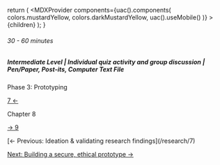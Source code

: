 
  return (
    <MDXProvider
      components={uac().components(
        colors.mustardYellow,
        colors.darkMustardYellow,
        uac().useMobile()
      )}
    >
      {children}
    </MDXProvider>
  );
}

[comment]: # "↓↓↓ Editable ↓↓↓"

###### 30 - 60 minutes

##### Intermediate Level | Individual quiz activity and group discussion | Pen/Paper, Post-its, Computer Text File

<ChapterInfo color={colors.mustardYellow}>
Phase 3: Prototyping

[7 ←](/research/7)

Chapter 8

[→ 9](/prototyping/9)

</ChapterInfo>

<PrototypingRemoteUserTestingForCommunities />

<ChapterFooterNav>
[← Previous: Ideation & validating research findings](/research/7)

[Next: Building a secure, ethical prototype →](/prototyping/9)

</ChapterFooterNav>
